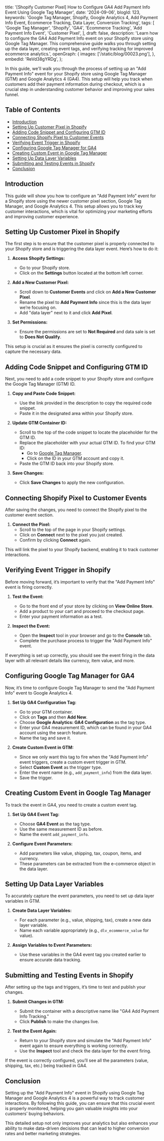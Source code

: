   title:
    '[Shopify Customer Pixel] How to Configure GA4 Add Payment Info Event Using Google Tag Manager',
  date: '2024-09-06',
  blogId: 123,
  keywords:
    'Google Tag Manager, Shopify, Google Analytics 4, Add Payment Info Event, Ecommerce Tracking, Data Layer, Conversion Tracking',
  tags: [
    'Google Tag Manager',
    'Shopify',
    'GA4',
    'Ecommerce Tracking',
    'Add Payment Info Event',
    'Customer Pixel',
  ],
  draft: false,
  description:
    'Learn how to configure the GA4 Add Payment Info event on your Shopify store using Google Tag Manager. This comprehensive guide walks you through setting up the data layer, creating event tags, and verifying tracking for improved ecommerce analytics.',
  openGraph: {
    images: ['/static/blog/00023.png'],
  },
  embedId: 'ReVd38gYRDg',
};

<BlogHeader metadata={metadata} />

In this guide, we'll walk you through the process of setting up an "Add Payment Info" event for your Shopify store using Google Tag Manager (GTM) and Google Analytics 4 (GA4). This setup will help you track when customers add their payment information during checkout, which is a crucial step in understanding customer behavior and improving your sales funnel.

## Table of Contents

- [Introduction](#introduction)
- [Setting Up Customer Pixel in Shopify](#setting-up-customer-pixel-in-shopify)
- [Adding Code Snippet and Configuring GTM ID](#adding-code-snippet-and-configuring-gtm-id)
- [Connecting Shopify Pixel to Customer Events](#connecting-shopify-pixel-to-customer-events)
- [Verifying Event Trigger in Shopify](#verifying-event-trigger-in-shopify)
- [Configuring Google Tag Manager for GA4](#configuring-google-tag-manager-for-ga4)
- [Creating Custom Event in Google Tag Manager](#creating-custom-event-in-google-tag-manager)
- [Setting Up Data Layer Variables](#setting-up-data-layer-variables)
- [Submitting and Testing Events in Shopify](#submitting-and-testing-events-in-shopify)
- [Conclusion](#conclusion)

## Introduction

This guide will show you how to configure an "Add Payment Info" event for a Shopify store using the newer customer pixel section, Google Tag Manager, and Google Analytics 4. This setup allows you to track key customer interactions, which is vital for optimizing your marketing efforts and improving customer experience.

## Setting Up Customer Pixel in Shopify

The first step is to ensure that the customer pixel is properly connected to your Shopify store and is triggering the data layer event. Here’s how to do it:

1. **Access Shopify Settings:**

   - Go to your Shopify store.
   - Click on the **Settings** button located at the bottom left corner.

2. **Add a New Customer Pixel:**

   - Scroll down to **Customer Events** and click on **Add a New Customer Pixel**.
   - Rename the pixel to **Add Payment Info** since this is the data layer we’re focusing on.
   - Add "data layer" next to it and click **Add Pixel**.

3. **Set Permissions:**
   - Ensure the permissions are set to **Not Required** and data sale is set to **Does Not Qualify**.

This setup is crucial as it ensures the pixel is correctly configured to capture the necessary data.

## Adding Code Snippet and Configuring GTM ID

Next, you need to add a code snippet to your Shopify store and configure the Google Tag Manager (GTM) ID.

1. **Copy and Paste Code Snippet:**

   - Use the link provided in the description to copy the required code snippet.
   - Paste it in the designated area within your Shopify store.

2. **Update GTM Container ID:**

   - Scroll to the top of the code snippet to locate the placeholder for the GTM ID.
   - Replace the placeholder with your actual GTM ID. To find your GTM ID:
     - Go to [Google Tag Manager](https://tagmanager.google.com).
     - Click on the ID in your GTM account and copy it.
   - Paste the GTM ID back into your Shopify store.

3. **Save Changes:**
   - Click **Save Changes** to apply the new configuration.

<DataLayerCodeBlock fileName="add_payment_info.js" />

## Connecting Shopify Pixel to Customer Events

After saving the changes, you need to connect the Shopify pixel to the customer event section.

1. **Connect the Pixel:**
   - Scroll to the top of the page in your Shopify settings.
   - Click on **Connect** next to the pixel you just created.
   - Confirm by clicking **Connect** again.

This will link the pixel to your Shopify backend, enabling it to track customer interactions.

## Verifying Event Trigger in Shopify

Before moving forward, it’s important to verify that the "Add Payment Info" event is firing correctly.

1. **Test the Event:**

   - Go to the front end of your store by clicking on **View Online Store**.
   - Add a product to your cart and proceed to the checkout page.
   - Enter your payment information as a test.

2. **Inspect the Event:**
   - Open the **Inspect** tool in your browser and go to the **Console** tab.
   - Complete the purchase process to trigger the "Add Payment Info" event.

If everything is set up correctly, you should see the event firing in the data layer with all relevant details like currency, item value, and more.

## Configuring Google Tag Manager for GA4

Now, it’s time to configure Google Tag Manager to send the "Add Payment Info" event to Google Analytics 4.

1. **Set Up GA4 Configuration Tag:**

   - Go to your GTM container.
   - Click on **Tags** and then **Add New**.
   - Choose **Google Analytics: GA4 Configuration** as the tag type.
   - Enter your GA4 measurement ID, which can be found in your GA4 account using the search feature.
   - Name the tag and save it.

2. **Create Custom Event in GTM:**
   - Since we only want this tag to fire when the "Add Payment Info" event triggers, create a custom event trigger in GTM.
   - Select **Custom Event** as the trigger type.
   - Enter the event name (e.g., `add_payment_info`) from the data layer.
   - Save the trigger.

## Creating Custom Event in Google Tag Manager

To track the event in GA4, you need to create a custom event tag.

1. **Set Up GA4 Event Tag:**

   - Choose **GA4 Event** as the tag type.
   - Use the same measurement ID as before.
   - Name the event `add_payment_info`.

2. **Configure Event Parameters:**
   - Add parameters like value, shipping, tax, coupon, items, and currency.
   - These parameters can be extracted from the e-commerce object in the data layer.

## Setting Up Data Layer Variables

To accurately capture the event parameters, you need to set up data layer variables in GTM.

1. **Create Data Layer Variables:**

   - For each parameter (e.g., value, shipping, tax), create a new data layer variable.
   - Name each variable appropriately (e.g., `dlv_ecommerce_value` for value).

2. **Assign Variables to Event Parameters:**
   - Use these variables in the GA4 event tag you created earlier to ensure accurate data tracking.

## Submitting and Testing Events in Shopify

After setting up the tags and triggers, it’s time to test and publish your changes.

1. **Submit Changes in GTM:**

   - Submit the container with a descriptive name like "GA4 Add Payment Info Tracking."
   - Click **Publish** to make the changes live.

2. **Test the Event Again:**
   - Return to your Shopify store and simulate the "Add Payment Info" event again to ensure everything is working correctly.
   - Use the **Inspect** tool and check the data layer for the event firing.

If the event is correctly configured, you’ll see all the parameters (value, shipping, tax, etc.) being tracked in GA4.

## Conclusion

Setting up the "Add Payment Info" event in Shopify using Google Tag Manager and Google Analytics 4 is a powerful way to track customer interactions. By following this guide, you can ensure that this crucial event is properly monitored, helping you gain valuable insights into your customers’ buying behaviors.

This detailed setup not only improves your analytics but also enhances your ability to make data-driven decisions that can lead to higher conversion rates and better marketing strategies.
